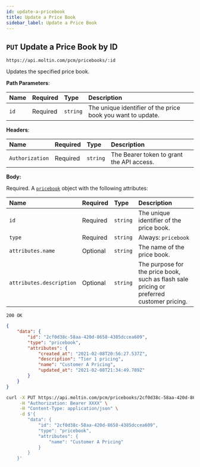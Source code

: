 ```yaml
---
id: update-a-pricebook
title: Update a Price Book
sidebar_label: Update a Price Book
---
```


## `PUT` Update a Price Book by ID

```http
https://api.moltin.com/pcm/pricebooks/:id
```

Updates the specified price book.

<!--DOCUSAURUS_CODE_TABS-->

<!-- Request -->

**Path Parameters**:

| Name | Required | Type | Description |
| :--- | :--- | :--- | :--- |
| `id` | Required | `string` | The unique identifier of the price book you want to update. |

**Headers**:

| Name | Required | Type | Description |
| :--- | :--- | :--- | :--- |
| `Authorization` | Required | `string` | The Bearer token to grant the API access. |

**Body:**

Required. A [`pricebook`](index.md#the-pricebook-object) object with the following attributes:

| Name | Required | Type | Description |
| :--- | :--- | :--- | :--- |
| `id` | Required | `string` | The unique identifier of the price book. |
| `type` | Required | `string` | Always: `pricebook` |
| `attributes.name` | Optional | `string` | The name of the price book. |
| `attributes.description` | Optional  | `string` | The purpose for the price book, such as flash sale pricing or preferred customer pricing. |

<!-- Response - PCM -->

`200 OK`

```json
{
    "data": {
        "id": "2cf0d38c-58aa-420d-8658-4385dccea609",
        "type": "pricebook",
        "attributes": {
            "created_at": "2021-02-08T20:56:27.537Z",
            "description": "Tier 1 pricing",
            "name": "Customer A Pricing",
            "updated_at": "2021-02-08T21:34:49.789Z"
        }
    }
}
```

<!--END_DOCUSAURUS_CODE_TABS-->

<!--DOCUSAURUS_CODE_TABS-->

<!--cURL-->

```bash
curl -X PUT https://api.moltin.com/pcm/pricebooks/2cf0d38c-58aa-420d-8658-4385dccea609 \
     -H "Authorization: Bearer XXXX" \
     -H "Content-Type: application/json" \
     -d $'{
        "data": {
            "id": "2cf0d38c-58aa-420d-8658-4385dccea609",
            "type": "pricebook",
            "attributes": {
                "name": "Customer A Pricing"
            }
        }
    }'
```

<!--END_DOCUSAURUS_CODE_TABS-->
